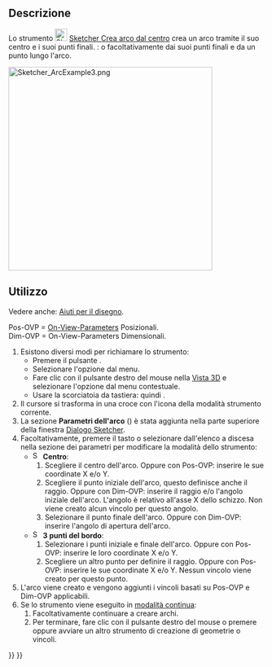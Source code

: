 <languages/>

{{Docnav/it
|[[Sketcher_CreateLine/it|Linea]]
|[[Sketcher_Create3PointArc/it|Arco da 3 punti]]
|[[Sketcher_Workbench/it|Sketcher]]
|IconL=Sketcher_CreateLine.svg
|IconR=Sketcher_Create3PointArc.svg
|IconC=Workbench_Sketcher.svg
}}

{{GuiCommand/it
|Name=Sketcher CreateArc
|Name/it=Sketcher Crea arco dal centro
|MenuLocation=Sketch → Geometrie → Crea arco da centro
|Workbenches=[[Sketcher_Workbench/it|Sketcher]]
|Shortcut={{KEY|G}} {{KEY|A}}
|SeeAlso=[[Sketcher_CreateCircle/it|Sketcher Crea cerchio]]
}}

<span id="Description"></span>
==Descrizione==

Lo strumento [[Image:Sketcher_CreateArc.svg|24px]] [[Sketcher_CreateArc/it|Sketcher Crea arco dal centro]] crea un arco tramite il suo centro e i suoi punti finali. {{Version/it|1.0}}: o facoltativamente dai suoi punti finali e da un punto lungo l'arco.

[[Image:Sketcher_ArcExample3.png|400px]]
{{Caption|Arco creato in modalità Centro con vincoli applicati automaticamente definiti inserendo tutti i parametri On-View}}

<span id="Usage"></span>
==Utilizzo==

Vedere anche: [[Sketcher_Workbench/it#Drawing_aids|Aiuti per il disegno]].

Pos-OVP = [[Sketcher_Preferences/it#Generale|On-View-Parameters]] Posizionali. {{Version/it|1.0}}<br>
Dim-OVP = On-View-Parameters Dimensionali. {{Version/it|1.0}}

# Esistono diversi modi per richiamare lo strumento:
#* Premere il pulsante {{Button|[[Image:Sketcher_CreateArc.svg|16px]] [[Sketcher_CreateArc/it|Crea arco dal centro]]}}.
#* Selezionare l'opzione {{MenuCommand|Sketcher → Geometrie Sketcher → [[Image:Sketcher_CreateArc.svg|16px]] Crea arco dal centro}} dal menu.
#* Fare clic con il pulsante destro del mouse nella [[3D_view/it|Vista 3D]] e selezionare l'opzione {{MenuCommand|[[Image:Sketcher_CreateArc.svg|16px]] Crea arco dal centro}} dal menu contestuale.
#* Usare la scorciatoia da tastiera: {{KEY|G}} quindi {{KEY|A}}.
# Il cursore si trasforma in una croce con l'icona della modalità strumento corrente.
# La sezione '''Parametri dell'arco''' ({{Version/it|1.0}}) è stata aggiunta nella parte superiore della finestra [[Sketcher_Dialog/it|Dialogo Sketcher]].
# Facoltativamente, premere il tasto {{KEY|M}} o selezionare dall'elenco a discesa nella sezione dei parametri per modificare la modalità dello strumento:
#* [[Image:Sketcher_CreateArc.svg|16px]] '''Centro''':
#*# Scegliere il centro dell'arco. Oppure con Pos-OVP: inserire le sue coordinate X e/o Y.
#*# Scegliere il punto iniziale dell'arco, questo definisce anche il raggio. Oppure con Dim-OVP: inserire il raggio e/o l'angolo iniziale dell'arco. L'angolo è relativo all'asse X dello schizzo. Non viene creato alcun vincolo per questo angolo.
#*# Selezionare il punto finale dell'arco. Oppure con Dim-OVP: inserire l'angolo di apertura dell'arco.
#* [[Image:Sketcher_Create3PointArc.svg|16px]] '''3 punti del bordo''': {{Version/it|1.0}}
#*# Selezionare i punti iniziale e finale dell'arco. Oppure con Pos-OVP: inserire le loro coordinate X e/o Y.
#*# Scegliere un altro punto per definire il raggio. Oppure con Pos-OVP: inserire le sue coordinate X e/o Y. Nessun vincolo viene creato per questo punto.
# L'arco viene creato e vengono aggiunti i vincoli basati su Pos-OVP e Dim-OVP applicabili.
# Se lo strumento viene eseguito in [[Sketcher_Workbench/it#Continue_modes|modalità continua]]:
## Facoltativamente continuare a creare archi.
## Per terminare, fare clic con il pulsante destro del mouse o premere {{KEY|Esc}} oppure avviare un altro strumento di creazione di geometrie o vincoli.


{{Docnav/it
|[[Sketcher_CreateLine/it|Linea]]
|[[Sketcher_Create3PointArc/it|Arco da 3 punti]]
|[[Sketcher_Workbench/it|Sketcher]]
|IconL=Sketcher_CreateLine.svg
|IconR=Sketcher_Create3PointArc.svg
|IconC=Workbench_Sketcher.svg
}}

{{Sketcher_Tools_navi{{#translation:}}}}
{{Userdocnavi{{#translation:}}}}